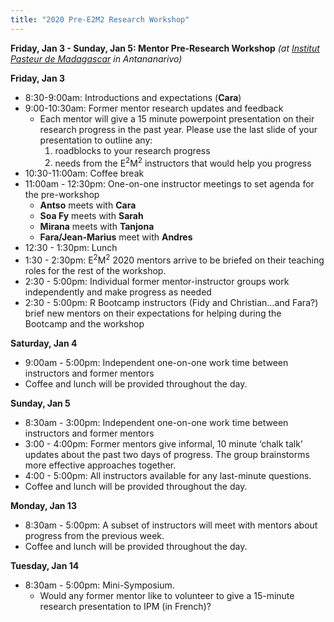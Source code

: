 ```yaml
---
title: "2020 Pre-E2M2 Research Workshop"
---
```


**Friday, Jan 3 - Sunday, Jan 5: Mentor Pre-Research Workshop** 
*(at [Institut Pasteur de Madagascar](http://www.pasteur.mg/) in Antananarivo)*

**Friday, Jan 3**

* 8:30-9:00am: Introductions and expectations (**Cara**)
* 9:00-10:30am: Former mentor research updates and feedback
  * Each mentor will give a 15 minute powerpoint presentation on their research progress in the past     year. Please use the last slide of your presentation to outline any:
    (1) roadblocks to your research progress 
    (2) needs from the E^2^M^2^ instructors that would help you progress
* 10:30-11:00am: Coffee break
* 11:00am - 12:30pm: One-on-one instructor meetings to set agenda for the pre-workshop
  * **Antso** meets with **Cara**
  * **Soa Fy** meets with **Sarah**
  * **Mirana** meets with **Tanjona**
  * **Fara/Jean-Marius** meet with **Andres**
* 12:30 - 1:30pm: Lunch
* 1:30 - 2:30pm: E^2^M^2^ 2020 mentors arrive to be briefed on their teaching roles for the rest of the workshop.
* 2:30 - 5:00pm: Individual former mentor-instructor groups work independently and make progress as needed
* 2:30 - 5:00pm: R Bootcamp instructors (Fidy and Christian...and Fara?) brief new mentors on their expectations for helping during the Bootcamp and the workshop

**Saturday, Jan 4** 

* 9:00am - 5:00pm: Independent one-on-one work time between instructors and former mentors
* Coffee and lunch will be provided throughout the day.

**Sunday, Jan 5** 

* 8:30am - 3:00pm: Independent one-on-one work time between instructors and former mentors
* 3:00 - 4:00pm: Former mentors give informal, 10 minute 'chalk talk' updates about the past two days of progress. The group brainstorms more effective approaches together.
* 4:00 - 5:00pm: All instructors available for any last-minute questions.
* Coffee and lunch will be provided throughout the day.

**Monday, Jan 13** 

* 8:30am - 5:00pm: A subset of instructors will meet with mentors about progress from the previous week.
* Coffee and lunch will be provided throughout the day.

**Tuesday, Jan 14** 

* 8:30am - 5:00pm: Mini-Symposium.
  * Would any former mentor like to volunteer to give a 15-minute research presentation to IPM (in French)?
  